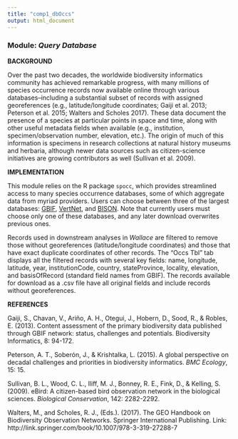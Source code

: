 ---
title: "comp1_dbOccs"
output: html_document
---

### **Module:** ***Query Database*** 

**BACKGROUND**  

Over the past two decades, the worldwide biodiversity informatics community has achieved remarkable progress, with many millions of species occurrence records now available online through various databases--including a substantial subset of records with assigned georeferences (e.g., latitude/longitude coordinates; Gaiji et al. 2013; Peterson et al. 2015; Walters and Scholes 2017). These data document the presence of a species at particular points in space and time, along with other useful metadata fields when available (e.g., institution, specimen/observation number, elevation, etc.). The origin of much of this information is specimens in research collections at natural history museums and herbaria, although newer data sources such as citizen-science initiatives are growing contributors as well (Sullivan et al. 2009).

**IMPLEMENTATION** 

This module relies on the R package `spocc`, which provides streamlined access to many species occurrence databases, some of which aggregate data from myriad providers. Users can choose between three of the largest databases: <a href="http://www.gbif.org" target="_blank">GBIF</a>, <a href="http://www.vertnet.org" target="_blank">VertNet</a>, and <a href="https://bison.usgs.gov" target="_blank">BISON</a>. Note that currently users must choose only one of these databases, and any later download overwrites previous ones. 

Records used in downstream analyses in *Wallace* are filtered to remove those without georeferences (latitude/longitude coordinates) and those that have exact duplicate coordinates of other records. The “Occs Tbl” tab displays all the filtered records with several key fields: name, longitude, latitude, year, institutionCode, country, stateProvince, locality, elevation, and basisOfRecord (standard field names from GBIF). The records available for download as a .csv file have all original fields and include records without georeferences.

**REFERENCES**

Gaiji, S., Chavan, V., Ariño, A. H., Otegui, J., Hobern, D., Sood, R., & Robles, E. (2013). Content assessment of the primary biodiversity data published through GBIF network: status, challenges and potentials. Biodiversity Informatics, 8: 94-172.

Peterson, A. T., Soberón, J., & Krishtalka, L. (2015). A global perspective on decadal challenges and priorities in biodiversity informatics. *BMC Ecology*, 15: 15.

Sullivan, B. L., Wood, C. L., Iliff, M. J., Bonney, R. E., Fink, D., & Kelling, S. (2009). eBird: A citizen-based bird observation network in the biological sciences. *Biological Conservation*, 142: 2282-2292.

Walters, M., and Scholes, R. J., (Eds.). (2017). The GEO Handbook on Biodiversity Observation Networks. Springer International Publishing. Link: http://link.springer.com/book/10.1007/978-3-319-27288-7
